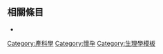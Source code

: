 {{Navbox
| name      = 懷孕和分娩
| title     = [[妊娠|懷孕]]及[[分娩]]
| listclass = hlist
| basestyle = background:#BBEEBB;
| state = {{{state<includeonly>|autocollapse</includeonly>}}}

| group1 = [[计划生育]]
| list1  = 
* [[生育控制]]
* {{link-en|孕前咨询|Pre-conception counseling}}
* {{link-en|自然家庭計劃|Natural family planning}}

| group2 = {{link-en|人類受精|Human fertilization|受精}}
| list2  = 
* {{link-en|辅助生殖技术|Assisted reproductive technology}} 
**[[人工授精]]
**{{link-en|生育药物|Fertility medication}}
**[[體外人工受精]]
* {{link-en|排卵期测定|Fertility awareness}}
* [[非預期懷孕]]

| group3 = 試驗及檢查
| list3  = 
* [[妊娠试验]] （[[HCG試驗]]）
* {{link-en|3D超音波檢查|3D ultrasound}}
* {{link-en|產科超音波檢查|Obstetric ultrasonography}}
* [[產前診斷]]

| group4     = 产前
| list4      =
  {{Navbox|child
  | groupstyle = background:#BBEEBB;

  | group2 = 解剖学
  | list2  = 
* [[羊水]]
* [[羊膜囊]]
* [[子宮內膜]]
* [[胎盤]]

  | group4 = [[产前发育|发育]]
  | list4  = 
* [[宮底高度]]
* [[孕齡]]
* {{link-en|人类胚胎|Human embryogenesis}}
* {{link-en|懷孕時的生理变化|Maternal physiological changes in pregnancy}}

  | group6 = [[产前护理|护理]]
  | list6  = 
* 營養
** {{link-en|產前營養|Prenatal nutrition|產前}}
** {{link-en|營養和懷孕|Nutrition and pregnancy}}
** {{link-en|怀孕時的环境毒素|Environmental toxins in pregnancy}}
* 伴随疾病
**{{link-en|糖尿病對懷孕的影響|Diabetes mellitus and pregnancy|糖尿病}}
**{{link-en|系統性红斑性狼瘡對懷孕的影響|Systemic lupus erythematosus and pregnancy|系統性红斑性狼瘡}}

  | group8 = 檢查
  | list8  = 
* [[羊膜穿刺術]]
* [[绒毛取样术]]
* {{link-en|胎心宫缩监护|Cardiotocography}}
* {{link-en|胎心率无负荷试验|Nonstress test}}
  }}

| group7     = [[分娩]]
| list7      =
  {{Navbox|child
  | groupstyle = background:#BBEEBB;

  | group2 = 準備
  | list2  = 
* {{link-en|适应子宫外生活|Adaptation to extrauterine life}}
* {{link-en|BRADLEY自然分娩法|Bradley method of natural childbirth}}
* {{link-en|催眠分娩|Hypnobirthing}}
* [[拉玛泽呼吸法]]
* {{link-en|築巢本能|Nesting instinct}}

  | group4 = 角色
  | list4  = 
* {{link-en|陪產婦|Doula}}
* [[接生員]]
* {{link-en|產科護理師|Obstetrical nursing}}
* {{link-en|男性在分娩過程中的角色|Men's role in childbirth|男性的角色}}
* [[產科學|產科]]醫生

  | group6 = 分娩方式
  | list6  = 
* {{link-en|骨盆测量|Pelvimetry}}/{{link-en|Bishop评分|Bishop score}} {{allow wrap|({{link-en|宫颈扩张|Cervical dilation}}, [[宫颈管消失]], [[胎位]])}}

* 醫院分娩
* {{link-en|在家分娩|Home birth}}
* [[多胞胎]]
* [[自然分娩]]
* {{link-en|无人助产|Unassisted childbirth}}
* [[水中分娩]]

* {{link-en|現血 (生產)|Bloody show}}
* [[胎位]]
* [[子宮收縮]]
* {{link-en|先露部位|Presentation (obstetrics)}}
**{{link-en|臀位不正|Breech birth|臀位}}
**{{link-en|头位不正|Cephalic presentation|头位}}
**{{link-en|肩位不正|Shoulder presentation|肩位}}
* [[羊膜囊破裂]]
  }}

| group8 = [[產後護理|產後]]
| list8  = 
* [[兒童照顧]]
* [[先天性疾病]]
* {{link-en|分娩後的性行為|Sex after pregnancy}}

| group9 = 产科記錄
| list9  = 
* [[孕產次數]]
| belowstyle = background: transparent; padding: 0px;

| below = {{Obstetric navs}}

}}<noinclude>
{{collapsible option}}

==相關條目==
*{{tl|女性生殖系統}}
[[Category:產科學]]
[[Category:懷孕]]
[[Category:生理學模板]]
</noinclude>